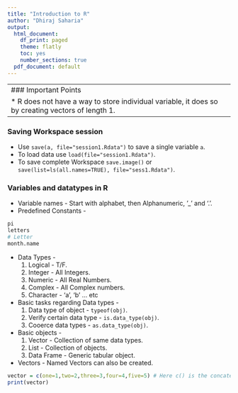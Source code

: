 ```yaml
---
title: "Introduction to R"
author: "Dhiraj Saharia"
output:
  html_document:
    df_print: paged
    theme: flatly
    toc: yes
    number_sections: true
  pdf_document: default
---
```

-----
### Important Points
* R does not have a way to store individual variable, it does so by creating vectors of length 1.
----

### Saving Workspace session 
* Use `save(a, file="session1.Rdata")` to save a single variable `a`.
* To load data use `load(file="session1.Rdata")`.
* To save complete Workspace `save.image()` or `save(list=ls(all.names=TRUE), file="sess1.Rdata")`.

### Variables and datatypes in R
* Variable names - Start with alphabet, then Alphanumeric, '_' and '.'.
* Predefined Constants -
```r
pi
letters
# Letter
month.name
```

* Data Types -
  1. Logical - T/F.
  2. Integer - All Integers.
  3. Numeric - All Real Numbers.
  4. Complex - All Complex numbers.
  5. Character - 'a', 'b' ... etc

* Basic tasks regarding Data types -
  1. Data type of object - `typeof(obj)`.
  2. Verify certain data type - `is.data_type(obj)`.
  3. Cooerce data types - `as.data_type(obj)`.

* Basic objects -
  1. Vector - Collection of same data types.
  2. List - Collection of objects.
  3. Data Frame - Generic tabular object.
* Vectors -
Named Vectors can also be created.
```r
vector = c(one=1,two=2,three=3,four=4,five=5) # Here c() is the concatenation operator.
print(vector)
```